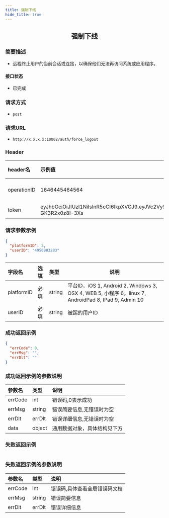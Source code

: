```yaml
---
title: 强制下线
hide_title: true
---
```


<center>

## 强制下线

</center>

### 简要描述
- 远程终止用户的当前会话或连接，以确保他们无法再访问系统或应用程序。
#### 接口状态
- 已完成
### 请求方式
- `post` 
### 请求URL
- `http://x.x.x.x:10002/auth/force_logout` 


### Header
|header名|示例值|选填|类型|说明|
|:----    |:-------    |:--- |---|------      |
|operationID|1646445464564|必填|string|operationID用于全局链路追踪|
|token|eyJhbGciOiJIUzI1NiIsInR5cCI6IkpXVCJ9.eyJVc2VySUQiOiJvcGVuSU02NTQzMjEiLCJQbGF0Zm9ybUlEIjowLCJleHAiOjE2OTY0OTE4NTAsIm5iZiI6MTY4ODcxNTU1MCwiaWF0IjoxNjg4NzE1ODUwfQ.Mfhg3OiRtJY48rZbKWecNeydnHWW-GK3R2x0z8I-3Xs|必填|string|管理员token|


### 请求参数示例


```json
{
  "platformID": 2,
  "userID": "4950983283"
}
```
|字段名|选填|类型|说明|
|:----    |:-------    |:--- |---|
|platformID|必填|string|平台ID，iOS 1, Android 2, Windows 3, OSX 4, WEB 5, 小程序 6，linux 7, AndroidPad 8, IPad 9, Admin 10|
|userID|必填|string|被踢的用户ID|
### 成功返回示例


```json
{
  "errCode": 0,
  "errMsg": "",
  "errDlt": ""
}
```
### 成功返回示例的参数说明


|参数名|类型|说明|
|:----    |:-------    |:--- |
|errCode|int|错误码,0表示成功|
|errMsg|string|错误简要信息,无错误时为空|
|errDlt|errDlt|错误详细信息,无错误时为空|
|data|object|通用数据对象，具体结构见下方|
### 失败返回示例


```json

```
### 失败返回示例的参数说明


|参数名|类型|说明|
|:----    |:-------    |:--- |
|errCode|int|错误码,具体查看全局错误码文档|
|errMsg|string|错误简要信息|
|errDlt|errDlt|错误详细信息|
